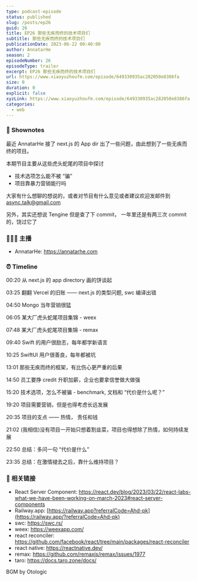 ```yaml
---
type: podcast-episode
status: published
slug: /posts/ep26
guid: 26
title: EP26 那些无疾而终的技术项目们
subtitle: 那些无疾而终的技术项目们
publicationDate: 2023-06-22 00:40:00
author: AnnatarHe
season: 2
episodeNumber: 26
episodeType: trailer
excerpt: EP26 那些无疾而终的技术项目们
url: https://www.xiaoyuzhoufm.com/episode/649330935ac282050e8386fa
size: 0
duration: 0
explicit: false
xyzLink: https://www.xiaoyuzhoufm.com/episode/649330935ac282050e8386fa
categories:
  - web
---
```


### 📕 Shownotes

最近 AnnatarHe 接了 next.js 的 App dir 出了一些问题，由此想到了一些无疾而终的项目。

本期节目主要从这些虎头蛇尾的项目中探讨

- 技术选项怎么能不被 “骗”
- 项目靠暴力营销能行吗

大家有什么想聊的想说的，或者对节目有什么意见或者建议欢迎发邮件到 async.talk@gmail.com

另外，其实还想说 Tengine 但是查了下 commit， 一年里还是有两三次 commit 的，饶过它了

### 👨‍👨‍👦 主播

- AnnatarHe: https://annatarhe.com

### ⏰ Timeline

00:20 从 next.js 的 app directory 画的饼谈起

03:25 翻翻 Vercel 的旧账 —— next.js 的类型问题, swc 编译出错

04:50 Mongo 当年营销很猛

06:05 某大厂虎头蛇尾项目集锦 - weex

07:48 某大厂虎头蛇尾项目集锦 - remax

09:40 Swift 的用户很励志，每年都学新语言

10:25 SwiftUI 用户很善良，每年都被坑

13:01 那些无疾而终的框架，有比伤心更严重的后果

14:50 员工要挣 credit 升职加薪，企业也要拿信誉做大做强

15:20 技术选项，怎么不被骗 - benchmark, 文档和 “代价是什么呢？”

19:20 项目需要营销，但是也得考虑长远发展

20:35 项目的支点 —— 热情， 责任和钱

21:02 (我相信)没有项目一开始只想着割韭菜，项目也得想除了热情，如何持续发展

22:50 总结：多问一句 “代价是什么”

23:35 总结：在激情褪去之后，靠什么维持项目？

### 🔗 相关链接

- React Server Component: https://react.dev/blog/2023/03/22/react-labs-what-we-have-been-working-on-march-2023#react-server-components
- Railway.app: [https://railway.app?referralCode=Ahd-pk](https://railway.app/?referralCode=Ahd-pk)
- swc: https://swc.rs/
- weex: https://weexapp.com/
- react reconciler: https://github.com/facebook/react/tree/main/packages/react-reconciler
- react native: https://reactnative.dev/
- remax: https://github.com/remaxjs/remax/issues/1977
- taro: https://docs.taro.zone/docs/

BGM by Otologic